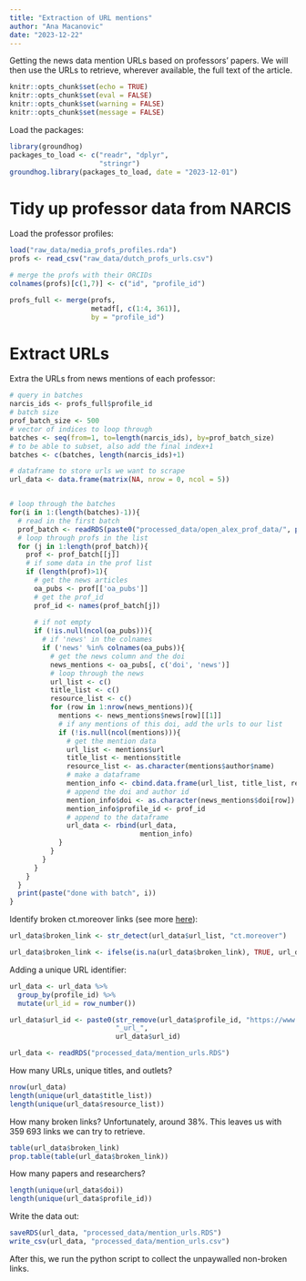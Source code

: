 ```yaml
---
title: "Extraction of URL mentions"
author: "Ana Macanovic"
date: "2023-12-22"
---
```


Getting the news data mention URLs based on professors' papers.
We will then use the URLs to retrieve, wherever available, the full text 
of the article. 

```r
knitr::opts_chunk$set(echo = TRUE)
knitr::opts_chunk$set(eval = FALSE)
knitr::opts_chunk$set(warning = FALSE)
knitr::opts_chunk$set(message = FALSE)
```

Load the packages:
```r
library(groundhog)
packages_to_load <- c("readr", "dplyr", 
                      "stringr")
groundhog.library(packages_to_load, date = "2023-12-01")

```

# Tidy up professor data from NARCIS

Load the professor profiles:
```r
load("raw_data/media_profs_profiles.rda")
profs <- read_csv("raw_data/dutch_profs_urls.csv")

# merge the profs with their ORCIDs
colnames(profs)[c(1,7)] <- c("id", "profile_id")

profs_full <- merge(profs,
                    metadf[, c(1:4, 361)],
                    by = "profile_id")
```


# Extract URLs

Extra the URLs from news mentions of each professor:
```r
# query in batches
narcis_ids <- profs_full$profile_id
# batch size
prof_batch_size <- 500
# vector of indices to loop through
batches <- seq(from=1, to=length(narcis_ids), by=prof_batch_size)
# to be able to subset, also add the final index+1
batches <- c(batches, length(narcis_ids)+1)

# dataframe to store urls we want to scrape
url_data <- data.frame(matrix(NA, nrow = 0, ncol = 5))


# loop through the batches
for(i in 1:(length(batches)-1)){
  # read in the first batch
  prof_batch <- readRDS(paste0("processed_data/open_alex_prof_data/", paste("prof_data_batch", i, sep = "_"), ".RDS"))
  # loop through profs in the list
  for (j in 1:length(prof_batch)){
    prof <- prof_batch[[j]]
    # if some data in the prof list
    if (length(prof)>1){
      # get the news articles
      oa_pubs <- prof[['oa_pubs']]
      # get the prof_id
      prof_id <- names(prof_batch[j])
      
      # if not empty
      if (!is.null(ncol(oa_pubs))){
        # if 'news' in the colnames
        if ('news' %in% colnames(oa_pubs)){
          # get the news column and the doi
          news_mentions <- oa_pubs[, c('doi', 'news')]
          # loop through the news
          url_list <- c()
          title_list <- c()
          resource_list <- c()
          for (row in 1:nrow(news_mentions)){
            mentions <- news_mentions$news[row][[1]]
            # if any mentions of this doi, add the urls to our list
            if (!is.null(ncol(mentions))){
              # get the mention data
              url_list <- mentions$url
              title_list <- mentions$title
              resource_list <- as.character(mentions$author$name)
              # make a dataframe
              mention_info <- cbind.data.frame(url_list, title_list, resource_list)
              # append the doi and author id
              mention_info$doi <- as.character(news_mentions$doi[row])
              mention_info$profile_id <- prof_id
              # append to the dataframe
              url_data <- rbind(url_data,
                                mention_info)
            }
          }
        }
      }
    }
  }
  print(paste("done with batch", i))
}
```


Identify broken ct.moreover links (see more [here](https://help.altmetric.com/support/solutions/articles/6000241413-unclickable-links-on-a-detail-page)):
```r
url_data$broken_link <- str_detect(url_data$url_list, "ct.moreover")

url_data$broken_link <- ifelse(is.na(url_data$broken_link), TRUE, url_data$broken_link )
```

Adding a unique URL identifier:
```r
url_data <- url_data %>% 
  group_by(profile_id) %>% 
  mutate(url_id = row_number())

url_data$url_id <- paste0(str_remove(url_data$profile_id, "https://www.narcis.nl/person/RecordID/"),
                          "_url_",
                          url_data$url_id)
```

```r
url_data <- readRDS("processed_data/mention_urls.RDS")
```


How many URLs, unique titles, and outlets?
```r
nrow(url_data)
length(unique(url_data$title_list))
length(unique(url_data$resource_list))
```
How many broken links? Unfortunately, around 38%. This leaves us with 359 693 links we can
try to retrieve. 
```r
table(url_data$broken_link)
prop.table(table(url_data$broken_link))
```
How many papers and researchers?
```r
length(unique(url_data$doi))
length(unique(url_data$profile_id))
```

Write the data out:
```r
saveRDS(url_data, "processed_data/mention_urls.RDS")
write_csv(url_data, "processed_data/mention_urls.csv")
```

After this, we run the python script to collect the unpaywalled non-broken links.
